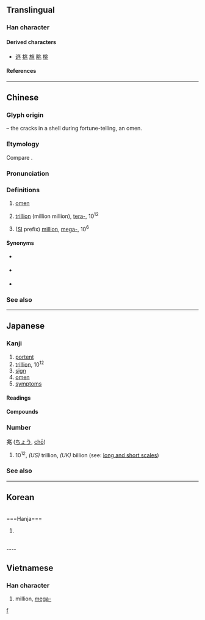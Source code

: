 {{also|𫤬}}
{{character info/new}}
==Translingual==

===Han character===
{{Han char|rn=10|rad=儿|as=04|sn=6|four=32113|canj=LMUO|ids=⿻儿⿱丷八,⿻儿⿰冫⿱丿丶}}

====Derived characters====
* [[逃]] [[挑]] [[旐]] [[眺]] [[桃]]

====References====
{{Han ref|kx=0124.030|dkj=01347|dj=0260.040|hdz=10268.020|uh=5146}}

----

==Chinese==
{{zh-forms}}
{{zh-wp}}
{{zh-wp|zh:兆 (前綴)|en:Mega-}}

===Glyph origin===
{{Han etym}}
{{liushu|p}} – the cracks in a shell during fortune-telling, an omen.

===Etymology===
Compare {{cog|cdm|ह्रावःसा||to forebode; to portend ill fortune|tr=hrawʔ‑}}.

===Pronunciation===
{{zh-pron
|m=zhào
|c=siu6
|h=pfs=seu
|mn=xm,zz,tw:tiāu/qz:tiǎu
|mn-t=diao6/diou6
|mn-t_note=diao6 - Shantou; diou6 - Chaozhou
|mc=y
|oc=y
|ma=
|cat=n,num
}}

===Definitions===
{{zh-hanzi}}

# [[omen]]
# {{lb|zh|chiefly|Taiwan}} [[trillion]] (million million), [[tera-]], 10<sup>12</sup>
# {{lb|zh|Mainland China}} ([[International System of Units|SI]] prefix) [[million]], [[mega-]], 10<sup>6</sup>

====Synonyms====
* {{sense|trillion}} {{q|Mainland China}} {{zh-l|萬億}}
* {{sense|tera-}} {{q|Mainland China}} {{zh-l|太}}
* {{sense|mega-}} {{q|Taiwan}} {{zh-l|百萬}}

===See also===
{{zh-numerals-10^4}}

{{cln|zh|numeral symbols}}

----

==Japanese==
{{wp|lang=ja}}

===Kanji===
{{ja-kanji|grade=4|rs=儿04}}

# [[portent]]
# [[trillion]], 10<sup>12</sup>
# [[sign]]
# [[omen]]
# [[symptom]]s

====Readings====
{{ja-readings
|goon=じょう<でう
|kanon=ちょう<てう
|kun=きざ-す, きざ-し
|nanori=とき, よし
}}

====Compounds====
{{der4|ja|
|{{ja-r|兆%候|ちょう%こう|[[symptom]], [[indication]]}}
|{{ja-r|兆%民|ちょう%みん|[[everybody]]}}
|{{ja-r|慶%兆|けい%ちょう|[[auspicious]] [[omen]]}}
|{{ja-r|吉%兆|きっ%ちょう|[[good]] [[omen]], [[auspicious]]}}
|{{ja-r|兆し|きざし|[[sign]], [[omen]]}}
|{{ja-r|凶%兆|きょう%ちょう|[[ill]] [[omen]], [[inauspicious]]}}
|{{ja-r|億%兆|おく%ちょう|[[the masses]], the [[people]]}}
|{{ja-r|衰%兆|すい%ちょう|[[signs]] of [[decline]]}}
|{{ja-r|前%兆|ぜん%ちょう|[[harbinger]]}}
|{{ja-r|瑞%兆|ずい%ちょう|[[felicitous]] [[omen]]}}
}}

===Number===
'''兆''' ([[ちょう]], [[chō]])

# 10<sup>12</sup>, ''(US)'' trillion, ''(UK)'' billion (see: [[w:long and short scales|long and short scales]])
#:{{ja-usex|５０００'''兆'''円欲しい！|ご-せん-'''ちょう'''-えん ほし.い！|I want 5,000,'''000,000,000,000''' yen!}}

===See also===
{{ja-number-number:兆}}

[[Category:Japanese numeral symbols|f]]

----

==Korean==
<br />
===Hanja===
{{ko-hanja|조}}

#{{ko-hanja form of|조|a trillion}}

<br />
----

==Vietnamese==

===Han character===
{{vi-readings|reading=[[triệu]], [[diệu]], [[điềm]], [[giệu]]|rs=儿04}}

# million, [[mega-]]